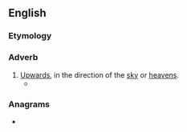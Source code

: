 ==English==

===Etymology===
{{suffix|en|heaven|wards}}

===Adverb===
{{en-adv|-}}

# [[upwards|Upwards]], in the direction of the [[sky]] or [[heavens]].
#* {{quote-book|author=Joan Morrison|title=Share House Blues|publisher=Boolarong Publications|year=1985|page=62|chapter=5|passage='Aaah!' they sigh, as the silvery Space Shuttle races '''heavenwards''' on top of a towering pillar of flame.}}

===Anagrams===
* {{anagrams|en|handweavers}}